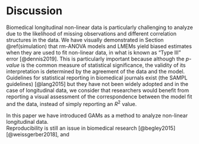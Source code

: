 # Discussion

Biomedical longitudinal non-linear data is particularly challenging to analyze due to the likelihood of missing observations and different correlation structures in the data. We have visually demonstrated in Section \@ref(simulation) that rm-ANOVA models and LMEMs yield biased estimates when they are used to fit non-linear data, in what is known as "Type III" error [@dennis2019]. This is particularly important because although the _p-value_ is the common measure of statistical significance, the validity of its interpretation is determined by the agreement of the data and the model. Guidelines for statistical reporting in biomedical journals exist (the SAMPL guidelines) [@lang2015] but they have not been widely adopted and in the case of longitudinal data, we consider that researchers would benefit from reporting a visual assessment of the correspondence between the model fit and the data, instead of simply reporting an $R^2$ value.

In this paper we have introduced GAMs as a method to analyze non-linear longitudinal data.  
Reproducibility is still an issue in biomedical research [@begley2015] [@weissgerber2018], and 
